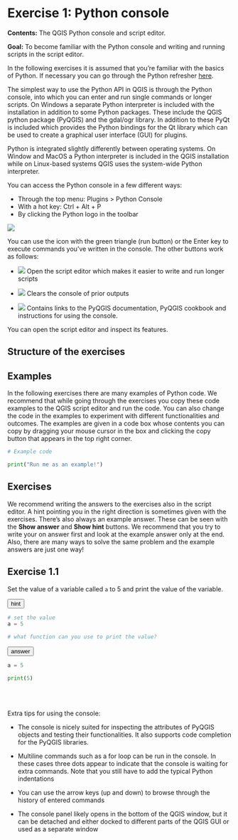 # Exercise 1: Python console

**Contents:** The QGIS Python console and script editor.

**Goal:** To become familiar with the Python console and
writing and running scripts in the script editor.

::: hint-box
In the following exercises it is assumed that you're familiar
with the basics of Python. If necessary you can go through
the Python refresher [here](00_exercise_0.html).
:::

The simplest way to use the Python API in QGIS is through the
Python console, into which you can enter and run single commands
or longer scripts. On Windows a separate Python interpreter is
included with the installation in addition to some Python packages.
These include the QGIS python package (PyQGIS) and the gdal/ogr
library. In addition to these PyQt is included which provides the Python
bindings for the Qt library which can be used to create a graphical
user interface (GUI) for plugins.

::: hint-box
Python is integrated slightly differently between operating systems.
On Window and MacOS a Python interpreter is included in the QGIS
installation while on Linux-based systems QGIS uses the system-wide
Python interpreter.
:::

You can access the Python console in a few different ways:

- Through the top menu: Plugins > Python Console
- With a hot key: Ctrl + Alt + P
- By clicking the Python logo in the toolbar

![](img/exercise_1/image1.png)

You can use the icon with the green triangle (run button)
or the Enter key to execute commands you've written in the console.
The other buttons work as follows:

- ![](https://raw.githubusercontent.com/qgis/QGIS/master/images/themes/default/console/iconTabEditorConsole.svg)
Open the script editor which makes it easier to write and run longer scripts

- ![](https://raw.githubusercontent.com/qgis/QGIS/master/images/themes/default/console/iconClearConsole.svg)
Clears the console of prior outputs

- ![](https://raw.githubusercontent.com/qgis/QGIS/master/images/themes/default/console/iconHelpConsole.svg)
Contains links to the PyQGIS documentation, PyQGIS cookbook and
instructions for using the console.

You can open the script editor and inspect its features.

## Structure of the exercises

## Examples

In the following exercises there are many examples of Python code. We
recommend that while going through the exercises you copy these
code examples to the QGIS script editor and run the code. You can
also change the code in the examples to experiment with different functionalities and outcomes.
The examples are given in a code box whose contents you can copy by
dragging your mouse cursor in the box and clicking the copy button
that appears in the top right corner.

::: code-box
```python
# Example code

print("Run me as an example!")
```
:::

## Exercises

We recommend writing the answers to the exercises also in the script
editor. A hint pointing you in the right direction is sometimes given
with the exercises. There's also always an example answer. These
can be seen with the **Show answer** and **Show hint** buttons.
We recommend that you try to write your on answer first and look at
the example answer only at the end. Also, there are many ways to solve
the same problem and the example answers are just one way!

## Exercise 1.1

Set the value of a variable called `a` to 5 and print the value of the
variable.

<button onclick="toggleAnswer(this)" class="btn answer_btn">hint</button>

::: hidden-box
::: code-box
```python
# set the value
a = 5

# what function can you use to print the value?
```
:::
:::

<button onclick="toggleAnswer(this)" class="btn answer_btn">answer</button>

::: hidden-box
::: code-box
```python
a = 5

print(5)
```
:::
:::

\
\

::: hint-box
Extra tips for using the console:

- The console is nicely suited for inspecting the attributes of PyQGIS objects
and testing their functionalities. It also supports code completion for the
PyQGIS libraries.

- Multiline commands such as a for loop can be run in the console. In these
cases three dots appear to indicate that the console is waiting for extra commands.
Note that you still have to add the typical Python indentations

- You can use the arrow keys (up and down) to browse through the history of
entered commands

- The console panel likely opens in the bottom of the QGIS window, but it can
be detached and either docked to different parts of the QGIS GUI or used as
a separate window
:::

